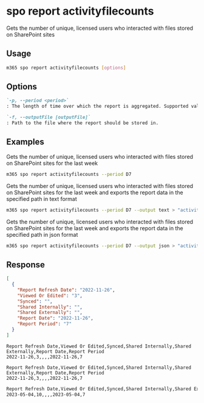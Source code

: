 
# spo report activityfilecounts

Gets the number of unique, licensed users who interacted with files stored on SharePoint sites

## Usage

```sh
m365 spo report activityfilecounts [options]
```

## Options

```md defintion-list
`-p, --period <period>`
: The length of time over which the report is aggregated. Supported values `D7`, `D30`, `D90`, `D180`.

`-f, --outputFile [outputFile]`
: Path to the file where the report should be stored in.
```

<Global />

## Examples

Gets the number of unique, licensed users who interacted with files stored on SharePoint sites for the last week

```sh
m365 spo report activityfilecounts --period D7
```

Gets the number of unique, licensed users who interacted with files stored on SharePoint sites for the last week and exports the report data in the specified path in text format

```sh
m365 spo report activityfilecounts --period D7 --output text > "activityfilecounts.txt"
```

Gets the number of unique, licensed users who interacted with files stored on SharePoint sites for the last week and exports the report data in the specified path in json format

```sh
m365 spo report activityfilecounts --period D7 --output json > "activityfilecounts.json"
```

## Response

<Tabs>
  <TabItem value="JSON">

  ```json
  [
    {
      "Report Refresh Date": "2022-11-26",
      "Viewed Or Edited": "3",
      "Synced": "",
      "Shared Internally": "",
      "Shared Externally": "",
      "Report Date": "2022-11-26",
      "Report Period": "7"
    }
  ]
  ```

  </TabItem>
  <TabItem value="Text">

  ```text
  Report Refresh Date,Viewed Or Edited,Synced,Shared Internally,Shared Externally,Report Date,Report Period
  2022-11-26,3,,,,2022-11-26,7
  ```

  </TabItem>
  <TabItem value="CSV">

  ```csv
  Report Refresh Date,Viewed Or Edited,Synced,Shared Internally,Shared Externally,Report Date,Report Period
  2022-11-26,3,,,,2022-11-26,7
  ```

  </TabItem>
  <TabItem value="Markdown">

  ```md
  Report Refresh Date,Viewed Or Edited,Synced,Shared Internally,Shared Externally,Report Date,Report Period
  2023-05-04,10,,,,2023-05-04,7
  ```

  </TabItem>
</Tabs>

